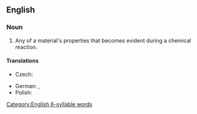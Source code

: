 ==English==

===Noun===
{{wikipedia}}
{{en-noun}}
# {{lb|en|chemistry}} Any of a material's properties that becomes evident during a chemical reaction.

====Translations====
{{trans-top|any of a material's properties that becomes evident during a chemical reaction}}
* Czech: {{t|cs|chemická vlastnost|f}}
{{trans-mid}}
* German: {{t|de|chemische Eigenschaft|f}}, {{t|de|chemische Stoffeigenschaft|f}}
* Polish: {{t|pl|właściwość chemiczna|f}}
{{trans-bottom}}

[[Category:English 6-syllable words]]